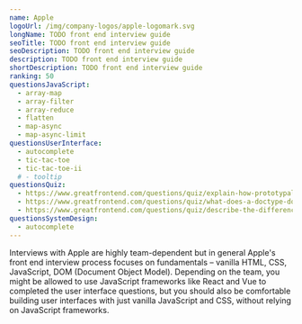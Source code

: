 ```yaml
---
name: Apple
logoUrl: /img/company-logos/apple-logomark.svg
longName: TODO front end interview guide
seoTitle: TODO front end interview guide
seoDescription: TODO front end interview guide
description: TODO front end interview guide
shortDescription: TODO front end interview guide
ranking: 50
questionsJavaScript:
  - array-map
  - array-filter
  - array-reduce
  - flatten
  - map-async
  - map-async-limit
questionsUserInterface:
  - autocomplete
  - tic-tac-toe
  - tic-tac-toe-ii
  # - tooltip
questionsQuiz:
  - https://www.greatfrontend.com/questions/quiz/explain-how-prototypal-inheritance-works
  - https://www.greatfrontend.com/questions/quiz/what-does-a-doctype-do
  - https://www.greatfrontend.com/questions/quiz/describe-the-difference-between-a-cookie-sessionstorage-and-localstorage
questionsSystemDesign:
  - autocomplete
---
```


Interviews with Apple are highly team-dependent but in general Apple's front end interview process focuses on fundamentals – vanilla HTML, CSS, JavaScript, DOM (Document Object Model). Depending on the team, you might be allowed to use JavaScript frameworks like React and Vue to completed the user interface questions, but you should also be comfortable building user interfaces with just vanilla JavaScript and CSS, without relying on JavaScript frameworks.
